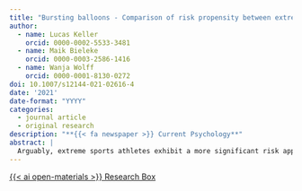 ```yaml
---
title: "Bursting balloons - Comparison of risk propensity between extreme sports, esports, and the general public"
author:
  - name: Lucas Keller
    orcid: 0000-0002-5533-3481
  - name: Maik Bieleke
    orcid: 0000-0003-2586-1416
  - name: Wanja Wolff
    orcid: 0000-0001-8130-0272
doi: 10.1007/s12144-021-02616-4
date: '2021'
date-format: "YYYY"
categories:
  - journal article
  - original research
description: "**{{< fa newspaper >}} Current Psychology**"
abstract: |
  Arguably, extreme sports athletes exhibit a more significant risk appetite than the general public. Are standard behavioral risk measures able to capture this? To answer this question, we assessed self-reports of risk taking and measured the risk-taking behavior of samples of snowboarders and climbers. Two groups of non-athletes, university students and crowdworkers, and athletes of a sport that does not include the potential of grave injury or death, esports athletes, serve as control conditions and complement our study. Across these five different groups, 1313 participants performed an online version of the Balloon Analogue Risk Task (BART) and gave self-reports of general willingness to take risks and sports-specific risk taking. Extreme sports athletes exhibited greater risk taking in the BART than non-athletes and esports athletes. Furthermore, BART-performance predicted sports-specific risk taking and its affective consequences. Our results speak to the BART’s ecological validity and the unique role of physical consequences on risk-taking behavior.
---
```


<!-- Research Box -->
<a 
  target = "_blank" 
  class = "btn btn-dark rounded-pill" 
  href = "https://researchbox.org/202" 
  role = "button">
{{< ai open-materials >}} Research Box
</a>

